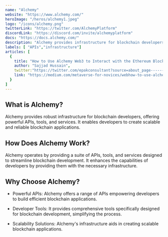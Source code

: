 ---
name: "Alchemy"
website: "https://www.alchemy.com/"
heroImage: "/heros/alchemy1.jpeg"
logo: "/icons/alchemy.png"
twitterLink: "https://twitter.com/AlchemyPlatform"
discordLink: "https://discord.com/invite/alchemyplatform"
docs: "https://docs.alchemy.com/"
description: "Alchemy provides infrastructure for blockchain developers, offering powerful APIs, tools, and services. It empowers developers to build scalable and reliable blockchain applications by providing them with robust infrastructure."
labels: [ "APIs","infrastructure"]
articles: [
  {
    title: "How to Use Alchemy Web3 to Interact with the Ethereum Blockchain",
    author: "Sajjad Hussain",
    twitter:"https://twitter.com/epakconsultant?source=about_page-------------------------------------",
    link: "https://medium.com/metaverse-for-novices/webhow-to-use-alchemy-web3-to-interact-with-the-ethereum-blockchain-12d67c6ac15b"
  }
]
---

## What is Alchemy?

Alchemy provides robust infrastructure for blockchain developers, offering powerful APIs, tools, and services. It enables developers to create scalable and reliable blockchain applications.

## How Does Alchemy Work?

Alchemy operates by providing a suite of APIs, tools, and services designed to streamline blockchain development. It enhances the capabilities of developers by providing them with the necessary infrastructure.

## Why Choose Alchemy?

- Powerful APIs: Alchemy offers a range of APIs empowering developers to build efficient blockchain applications.
  
- Developer Tools: It provides comprehensive tools specifically designed for blockchain development, simplifying the process.

- Scalability Solutions: Alchemy's infrastructure aids in creating scalable blockchain applications.


